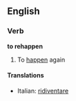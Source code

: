 ==English==

===Verb===
'''to rehappen''' {{intransitive}}

# To [[happen]] again

====Translations====
{{top}}
*Italian: [[ridiventare]]
{{mid}}

{{bottom}}